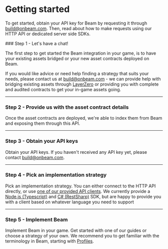 
# Getting started

To get started, obtain your API key for Beam by requesting it through build@onbeam.com. Then, read about how to make requests using our HTTP API or dedicated server side SDKs.

<Steps>
### Step 1 - Let's have a chat!

The first step to get started the Beam integration in your game, is to have your existing assets bridged or your new asset contracts deployed on Beam.

If you would like advice or need help finding a strategy that suits your needs, please contact us at build@onbeam.com - we can provide help with bridging existing assets through [LayerZero](https://layerzero.network/) or providing you with complete and audited contracts to get your in-game assets going.

---

### Step 2 - Provide us with the asset contract details

Once the asset contracts are deployed, we're able to index them from Beam and exposing them through this API.

---

### Step 3 - Obtain your API keys

Obtain your API keys. If you haven't received any API key yet, please contact build@onbeam.com.

---

### Step 4 - Pick an implementation strategy

Pick an implementation strategy. You can either connect to the HTTP API directly, or use [one of our provided API clients](https://github.com/BuildOnBeam/beam-api-clients). We currently provide a [Node.js (Typescript)](https://www.npmjs.com/package/@onbeam/automation-api-client) and [C# (RestSharp)](https://www.nuget.org/packages/Beam) SDK, but are happy to provide you with a client based on whatever language you need to support

---

### Step 5 - Implement Beam

Implement Beam in your game. Get started with one of our guides or choose a strategy of your own. We recommend you to get familiar with the terminology in Beam, starting with [Profiles](/service/profiles/introduction).

</Steps>
